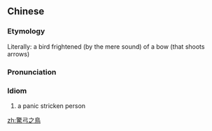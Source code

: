 {{also|惊弓之鸟}}
==Chinese==
{{zh-forms|s=惊弓之鸟}}

===Etymology===
Literally: a bird frightened (by the mere sound) of a bow (that shoots arrows)

===Pronunciation===
{{zh-pron
|m=jīng gōng zhī niǎo
|cat=id
}}

===Idiom===
{{zh-idiom}}

# a panic stricken person

[[zh:驚弓之鳥]]